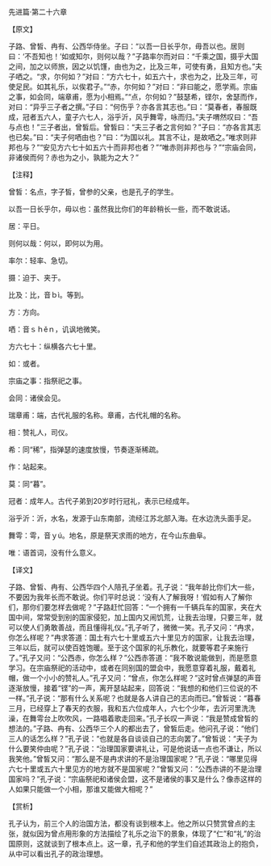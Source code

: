 

先进篇·第二十六章

【原文】

子路、曾皙、冉有、公西华侍坐。子曰：“以吾一日长乎尔，毋吾以也。居则曰：‘不吾知也！’如或知尔，则何以哉？”子路率尔而对曰：“千乘之国，摄乎大国之间，加之以师旅，因之以饥馑，由也为之，比及三年，可使有勇，且知方也。”夫子哂之。“求，尔何如？”对曰：“方六七十，如五六十，求也为之，比及三年，可使足民。如其礼乐，以俟君子。”“赤，尔何如？”对曰：“非曰能之，愿学焉。宗庙之事，如会同，端章甫，愿为小相焉。”“点，尔何如？”鼓瑟希，铿尔，舍瑟而作，对曰：“异乎三子者之撰。”子曰：“何伤乎？亦各言其志也。”曰：“莫春者，春服既成，冠者五六人，童子六七人，浴乎沂，风乎舞雩，咏而归。”夫子喟然叹曰：“吾与点也！”三子者出，曾皙后。曾皙曰：“夫三子者之言何如？”子曰：“亦各言其志也已矣。”曰：“夫子何哂由也？”曰：“为国以礼。其言不让，是故哂之。”唯求则非邦也与？”“安见方六七十如五六十而非邦也者？”“唯赤则非邦也与？”“宗庙会同，非诸侯而何？赤也为之小，孰能为之大？”

【注释】

曾皙：名点，字子皙，曾参的父亲，也是孔子的学生。

以吾一日长乎尔，毋以也：虽然我比你们的年龄稍长一些，而不敢说话。

居：平日。

则何以哉：何以，即何以为用。

率尔：轻率、急切。

摄：迫于、夹于。

比及：比，音ｂì。等到。

方：方向。

哂：音ｓｈěｎ，讥讽地微笑。

方六七十：纵横各六七十里。

如：或者。

宗庙之事：指祭祀之事。

会同：诸侯会见。

瑞章甫：端，古代礼服的名称。章甫，古代礼帽的名称。

相：赞礼人，司仪。

希：同“稀”，指弹瑟的速度放慢，节奏逐渐稀疏。

作：站起来。

莫：同“暮”。

冠者：成年人。古代子弟到20岁时行冠礼，表示已经成年。

浴乎沂：沂，水名，发源于山东南部，流经江苏北部入海。在水边洗头面手足。

舞雩：雩，音ｙú。地名，原是祭天求雨的地方，在今山东曲阜。

唯：语首词，没有什么意义。

【译文】

子路、曾皙、冉有、公西华四个人陪孔子坐着。孔子说：“我年龄比你们大一些，不要因为我年长而不敢说。你们平时总说：‘没有人了解我呀！’假如有人了解你们，那你们要怎样去做呢？”子路赶忙回答：“一个拥有一千辆兵车的国家，夹在大国中间，常常受到别的国家侵犯，加上国内又闹饥荒，让我去治理，只要三年，就可以使人们勇敢善战，而且懂得礼仪。”孔子听了，微微一笑。孔子又问：“冉求，你怎么样呢？”冉求答道：国土有六七十里或五六十里见方的国家，让我去治理，三年以后，就可以使百姓饱暖。至于这个国家的礼乐教化，就要等君子来施行了。”孔子又问：“公西赤，你怎么样？”公西赤答道：“我不敢说能做到，而是愿意学习。在宗庙祭祀的活动中，或者在同别国的盟会中，我愿意穿着礼服，戴着礼帽，做一个小小的赞礼人。”孔子又问：“曾点，你怎么样呢？”这时曾点弹瑟的声音逐渐放慢，接着“铿”的一声，离开瑟站起来，回答说：“我想的和他们三位说的不一样。”孔子说：“那有什么关系呢？也就是各人讲自己的志向而已。”曾皙说：“暮春三月，已经穿上了春天的衣服，我和五六位成年人，六七个少年，去沂河里洗洗澡，在舞雩台上吹吹风，一路唱着歌走回来。”孔子长叹一声说：“我是赞成曾皙的想法的。”子路、冉有、公西华三个人的都出去了，曾皙后走。他问孔子说：“他们三人的话怎么样？”孔子说：“也就是各自谈谈自己的志向罢了。”曾皙说：“夫子为什么要笑仲由呢？”孔子说：“治理国家要讲礼让，可是他说话一点也不谦让，所以我笑他。”曾皙又问：“那么是不是冉求讲的不是治理国家呢？”孔子说：“哪里见得六七十里或五六十里见方的地方就不是国家呢？”曾皙又问：”公西赤讲的不是治理国家吗？”孔子说：“宗庙祭祀和诸侯会盟，这不是诸侯的事又是什么？像赤这样的人如果只能做一个小相，那谁又能做大相呢？”

【赏析】

孔子认为，前三个人的治国方法，都没有谈到根本上。他之所以只赞赏曾点的主张，就似因为曾点用形象的方法描绘了礼乐之治下的景象，体现了“仁”和“礼”的治国原则，这就谈到了根本点上。这一章，孔子和他的学生们自述其政治上的抱负，从中可以看出孔子的政治理想。

